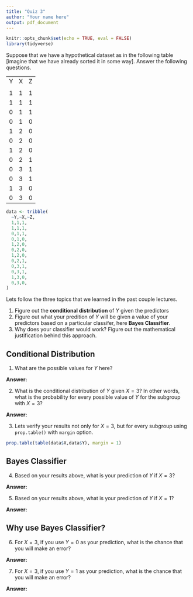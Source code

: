 ```yaml
---
title: "Quiz 3"
author: "Your name here"
output: pdf_document
---
```


```r
knitr::opts_chunk$set(echo = TRUE, eval = FALSE)
library(tidyverse)
```


Suppose that we have a hypothetical dataset as in the following table [imagine that we have already sorted it in some way]. Answer the following questions.

|   |   |   | 
|---|---|---| 
| Y | X | Z | 
|   |   |   | 
| 1 | 1 | 1 | 
| 1 | 1 | 1 | 
| 0 | 1 | 1 | 
| 0 | 1 | 0 | 
| 1 | 2 | 0 | 
| 0 | 2 | 0 | 
| 1 | 2 | 0 | 
| 0 | 2 | 1 | 
| 0 | 3 | 1 | 
| 0 | 3 | 1 | 
| 1 | 3 | 0 | 
| 0 | 3 | 0 | 

```r
data <- tribble(
  ~Y,~X,~Z,
  1,1,1,
  1,1,1,
  0,1,1,
  0,1,0,
  1,2,0,
  0,2,0,
  1,2,0,
  0,2,1,
  0,3,1,
  0,3,1,
  1,3,0,
  0,3,0,  
)
```


Lets follow the three topics that we learned in the past couple lectures. 

1. Figure out the **conditional distribution** of $Y$ given the predictors
2. Figure out what your predition of $Y$ will be given a value of your predictors based on a particular classifer, here **Bayes Classifier**.  
3. Why does your classifier would work? Figure out the mathematical justification behind this approach. 

## Conditional Distribution

1. What are the possible values for $Y$ here?

**Answer:** 

2. What is the conditional distribution of $Y$ given $X = 3$? In other words, what is the probability for every possible value of $Y$ for the subgroup with $X = 3$?

**Answer:** 

3. Lets verify your results not only for $X =3$, but for every subgroup using `prop.table()` with `margin` option.

```r
prop.table(table(data$X,data$Y), margin = 1)
```


## Bayes Classifier

4. Based on your results above, what is your prediction of $Y$ if $X = 3$?

**Answer:** 

5. Based on your results above, what is your prediction of $Y$ if $X = 1$?

**Answer:** 

## Why use Bayes Classifier?

6. For $X = 3$, if you use $Y = 0$ as your prediction, what is the chance that you will make an error?

**Answer:** 

7. For $X = 3$, if you use $Y = 1$ as your prediction, what is the chance that you will make an error?

**Answer:** 


